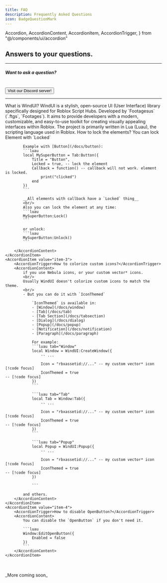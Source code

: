 ```yaml
---
title: FAQ
description: Frequently Asked Questions
icon: BadgeQuestionMark
---
```



  Accordion,
  AccordionContent,
  AccordionItem,
  AccordionTrigger,
} from "@/components/ui/accordion"



## Answers to your questions.

<hr/>

##### Want to ask a question?
<br/>
<Link href="https://discord.gg/ftgs-development-hub-1300692552005189632"><Button size="sm"> <Telescope className="w-4"/> Visit our Discord server! </Button></Link>

<hr/>

<Accordion type="single" collapsible>
    <AccordionItem value="item-1">
        <AccordionTrigger>What is WindUI?</AccordionTrigger>
        <AccordionContent>
            <span className="flex flex-col items-start gap-3.5">
                <span>WindUI is a stylish, open-source UI (User Interface) library specifically designed for Roblox Script Hubs.</span>
                <span>Developed by `Footagesus`   (`.ftgs`, `Footages`). </span>
                <span>It aims to provide developers with a modern, customizable, and easy-to-use toolkit for creating visually appealing interfaces within Roblox. </span>
                <span>The project is primarily written in Lua (Luau), the scripting language used in Roblox. </span>
            </span>
        </AccordionContent>
    </AccordionItem>
    <AccordionItem value="item-2">
        <AccordionTrigger>How to lock the elements?</AccordionTrigger>
        <AccordionContent>
            You can lock Element with `Locked`
            
            Example with [Button](/docs/button):
            ```luau
            local MySuperButton = Tab:Button({
                Title = "Button",
                Locked = true, -- lock the element
                Callback = function() -- callback will not work. element is locked.
                    print("clicked")
                end
            })
            ```
            
            __All elements with callback have a `Locked` thing__
            <br/>
            Also you can lock the element at any time:
            ```luau
            MySuperButton:Lock()
            ```
            
            or unlock:
            ```luau
            MySuperButton:Unlock()
            ```
            
        </AccordionContent>
    </AccordionItem>
    <AccordionItem value="item-3">
        <AccordionTrigger>How to colorize custom icons?</AccordionTrigger>
        <AccordionContent>
            if you use Nebula icons, or your custom vector* icons. 
            <br/>
            Usually WindUI doesn't colorize custom icons to match the theme. 
            <br/>
            - But you can do it with `IconThemed`
                
                `IconThemed` is available in:
                - [Window](/docs/window)
                - [Tab](/docs/tab)
                - [Tab Section](/docs/tabsection)
                - [Dialog](/docs/dialog)
                - [Popup](/docs/popup)
                - [Notification](/docs/notification)
                - [Paragraph](/docs/paragraph)
                
                For example:
                ```luau tab="Window"
                local Window = WindUI:CreateWindow({
                    -- ...
                    
                    Icon = "rbxassetid://..." -- my custom vector* icon        [!code focus]
                    IconThemed = true                                       -- [!code focus]
                })
                ```
                
                ```luau tab="Tab"
                local Tab = Window:Tab({
                    -- ...
                    
                    Icon = "rbxassetid://..." -- my custom vector* icon        [!code focus]
                    IconThemed = true                                       -- [!code focus]
                })
                ```
                
                ```luau tab="Popup"
                local Popup = WindUI:Popup({
                    -- ...
                    
                    Icon = "rbxassetid://..." -- my custom vector* icon        [!code focus]
                    IconThemed = true                                       -- [!code focus]
                })
                
                ```
                
            and others.
        </AccordionContent>
    </AccordionItem>
    <AccordionItem value="item-4">
        <AccordionTrigger>How to disable OpenButton?</AccordionTrigger>
        <AccordionContent>
            You can disable the `OpenButton` if you don't need it.
            
            ```luau
            Window:EditOpenButton({
                Enabled = false
            })
            ```
        </AccordionContent>
    </AccordionItem>
</Accordion>


<br/>
<br/>
_More coming soon_